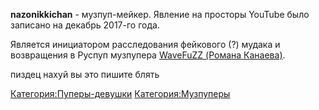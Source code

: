 {{Инфобокс для пуперов
|title2=nazonikkichan
|другие_ники=
|image3=Ahegao-3D-Hipster.jpg
|caption3=
|сферы_творчества=RYTP, RYTPMV
|год_начала=2017
|image4=
|caption4=
|имя_фамилия=
|дата_рождения=
|место_проживания=
|ссылки=
*[https://www.youtube.com/channel/UCJ4dL9ASdzcHjfEXM2STNDA Youtube]
}}'''nazonikkichan''' - музпуп-мейкер. Явление на просторы YouTube было записано на декабрь 2017-го года.

Является инициатором расследования фейкового (?) мудака и возвращения в Руспуп музпупера [[WaveFuZZ|WaveFuZZ (Романа Канаева)]].

пиздец нахуй вы это пишите блять

[[Категория:Пуперы-девушки]]
[[Категория:Музпуперы]]